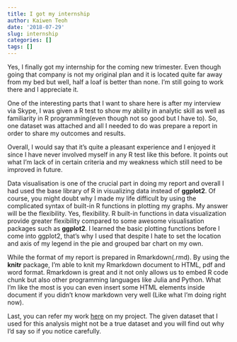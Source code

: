 ```yaml
---
title: I got my internship
author: Kaiwen Teoh
date: '2018-07-29'
slug: internship
categories: []
tags: []
---
```

  
  Yes, I finally got my internship for the coming new trimester. Even though going that company is not my original plan and it is located quite far away from my bed but well, half a loaf is better than none. I'm still going to work there and I appreciate it.
  
  One of the interesting parts that I want to share here is after my interview via Skype, I was given a R test to show my ability in analytic skill as well as familiarity in R programming(even though not so good but I have to). So, one dataset was attached and all I needed to do was prepare a report in order to share my outcomes and results.
  
  Overall, I would say that it's quite a pleasant experience and I enjoyed it since I have never involved myself in any R test like this before. It points out what I'm lack of in certain criteria and my weakness which still need to be improved in future. 
  
  Data visualisation is one of the crucial part in doing my report and overall I had used the base library of R in visualizing data instead of **ggplot2**. Of course, you might doubt why I made my life difficult by using the complicated syntax of built-in R functions in plotting my graphs. My answer will be the flexibility. Yes, flexibility. R built-in functions in data visualization provide greater flexibility compared to some awesome visualisation packages such as **ggplot2**. I learned the basic plotting functions before I come into ggplot2, that's why I used that despite I hate to set the location and axis of my legend in the pie and grouped bar chart on my own. 
  
  While the format of my report is prepared in Rmarkdown(.rmd). By using the **knitr** package, I'm able to knit my Rmarkdown document to HTML, pdf and word format. Rmarkdown is great and it not only allows us to embed R code chunk but also other programming languages like Julia and Python. What I'm like the most is you can even insert some HTML elements inside document if you didn't know markdown very well (Like what I'm doing right now).
  
  Last, you can refer my work [here](https://kaiwen.space/project/socioeconomic-my/) on my project. The given dataset that I used for this analysis might not be a true dataset and you will find out why I'd say so if you notice carefully.

  
  
  
  
  
  
  
  
  
  